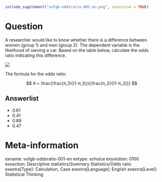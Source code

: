 ```r
include_supplement("vufgb-oddsratio-001-en.png", recursive = TRUE)
```

Question
========
A researcher would like to know whether there is a difference between women (group 1) and men (group 2). The dependent variable is the likelihood of owning a car. Based on the table below, calculate the odds ratio indicating this difference.

![](vufgb-oddsratio-001-en.png)

The formula for the odds ratio: 

$$
θ = \frac{\frac{π_1}{(1-π_1)}}{\frac{π_2}{(1-π_2)}}
$$

Answerlist
----------
* 0.61 
* 0.41 
* 0.89
* 0.47

Meta-information
================
exname: vufgb-oddsratio-001-en
extype: schoice
exsolution: 0100
exsection: Descriptive statistics/Summary Statistics/Odds ratio
exextra[Type]: Calculation, Case
exextra[Language]: English
exextra[Level]: Statistical Thinking
